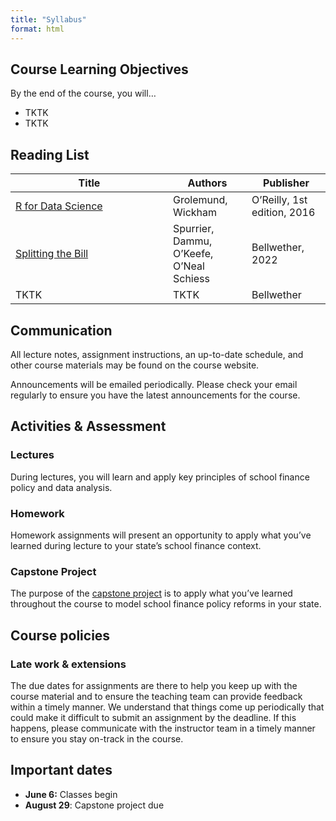 ```yaml
---
title: "Syllabus"
format: html
---
```


## Course Learning Objectives

By the end of the course, you will...

- TKTK
- TKTK

## Reading List

| Title                              | Authors           | Publisher        |
|------------------------------------|------------------|------------------|
| [R for Data Science](http://r4ds.had.co.nz/)   | Grolemund, Wickham   | O'Reilly, 1st edition, 2016  |
| [Splitting the Bill](https://bellwether.org/publications/splitting-the-bill/) | Spurrier, Dammu, O'Keefe, O'Neal Schiess | Bellwether, 2022 |
| TKTK | TKTK | Bellwether |


## Communication

All lecture notes, assignment instructions, an up-to-date schedule, and other course materials may be found on the course website.

Announcements will be emailed periodically. Please check your email regularly to ensure you have the latest announcements for the course.

## Activities & Assessment

### Lectures

During lectures, you will learn and apply key principles of school finance policy and data analysis.

### Homework

Homework assignments will present an opportunity to apply what you've learned during lecture to your state's school finance context.

### Capstone Project

The purpose of the [capstone project](/project/) is to apply what you've learned throughout the course to model school finance policy reforms in your state.


## Course policies

### Late work & extensions

The due dates for assignments are there to help you keep up with the course material and to ensure the teaching team can provide feedback within a timely manner. We understand that things come up periodically that could make it difficult to submit an assignment by the deadline. If this happens, please communicate with the instructor team in a timely manner to ensure you stay on-track in the course.

## Important dates

-   **June 6:** Classes begin
-   **August 29**: Capstone project due
